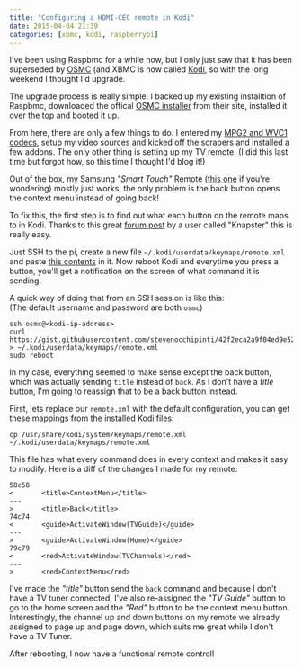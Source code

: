 ```yaml
---
title: "Configuring a HDMI-CEC remote in Kodi"
date: 2015-04-04 21:39
categories: [xbmc, kodi, raspberrypi]
---
```


I've been using Raspbmc for a while now, but I only just saw that it has been
superseded by [OSMC](https://osmc.tv/) (and XBMC is now called [Kodi](http://kodi.tv/),
so with the long weekend I thought I'd upgrade.

The upgrade process is really simple. I backed up my existing installtion of
Raspbmc, downloaded the offical [OSMC installer](https://osmc.tv/download/)
from their site, installed it over the top and booted it up.

From here, there are only a few things to do. I entered my [MPG2 and WVC1 codecs](https://osmc.tv/help/wiki/pi-buycodec),
setup my video sources and kicked off the scrapers and installed a few addons.
The only other thing is setting up my TV remote.
(I did this last time but forgot how, so this time I thought I'd blog it!)

Out of the box, my Samsung _"Smart Touch"_ Remote ([this one](http://reviews.lcdtvbuyingguide.com/samsung-lcd-tv/pictures/samsung-f6400-remote.jpg)
if you're wondering) mostly just works, the only problem is the back button
opens the context menu instead of going back!

To fix this, the first step is to find out what each button on the remote maps
to in Kodi. Thanks to this great [forum post](http://forum.kodi.tv/showthread.php?tid=139145&pid=1285390#pid1285390)
by a user called "Knapster" this is really easy.

Just SSH to the pi, create a new file `~/.kodi/userdata/keymaps/remote.xml` and
paste [this contents](https://gist.github.com/stevenocchipinti/42f2eca2a9f04ed9e52f)
in it. Now reboot Kodi and everytime you press a button, you'll get a
notification on the screen of what command it is sending.

A quick way of doing that from an SSH session is like this:  
(The default username and password are both `osmc`)

```
ssh osmc@<kodi-ip-address>
curl https://gist.githubusercontent.com/stevenocchipinti/42f2eca2a9f04ed9e52f/raw/remote.xml > ~/.kodi/userdata/keymaps/remote.xml
sudo reboot
```

In my case, everything seemed to make sense except the back button, which was
actually sending `title` instead of `back`. As I don't have a _title_ button,
I'm going to reassign that to be a back button instead.

First, lets replace our `remote.xml` with the default configuration, you can get
these mappings from the installed Kodi files:

```
cp /usr/share/kodi/system/keymaps/remote.xml ~/.kodi/userdata/keymaps/remote.xml
```

This file has what every command does in every context and makes it easy to
modify. Here is a diff of the changes I made for my remote:

```
58c58
<       <title>ContextMenu</title>
---
>       <title>Back</title>
74c74
<       <guide>ActivateWindow(TVGuide)</guide>
---
>       <guide>ActivateWindow(Home)</guide>
79c79
<       <red>ActivateWindow(TVChannels)</red>
---
>       <red>ContextMenu</red>
```

I've made the _"title"_ button send the `back` command and because I don't have
a TV tuner connected, I've also re-assigned the _"TV Guide"_ button to go to the
home screen and the _"Red"_ button to be the context menu button.  
Interestingly, the channel up and down buttons on my remote we already assigned
to page up and page down, which suits me great while I don't have a TV Tuner.

After rebooting, I now have a functional remote control!
